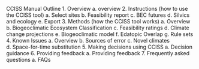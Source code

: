 
CCISS Manual Outline
1.	Overview
a.	overview
2.	Instructions (how to use the CCISS tool)
a.	Select sites
b.	Feasibility report
c.	BEC futures
d.	Silvics and ecology
e.	Export
3.	Methods (how the CCISS tool works)
a.	Overview
b.	Biogeoclimatic Ecosystem Classification
c.	Feasibility ratings
d.	Climate change projections
e.	Biogeoclimatic model
f.	Edatopic Overlap
g.	Rule sets
4.	Known Issues
a.	Overview
b.	Sources of error
c.	Novel climates
d.	Space-for-time substitution
5.	Making decisions using CCISS
a.	Decision guidance
6.	Providing feedback
a.	Providing feedback
7.	Frequently asked questions
a.	FAQs

